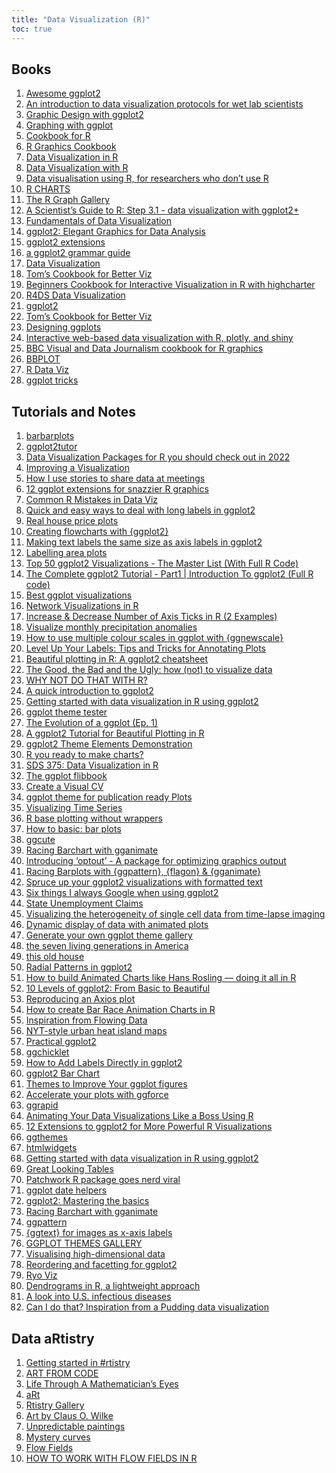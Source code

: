 ```yaml
---
title: "Data Visualization (R)"
toc: true
---
```


## Books

1)  [Awesome ggplot2](https://github.com/erikgahner/awesome-ggplot2)
2)  [An introduction to data visualization protocols for wet lab scientists](https://joachimgoedhart.github.io/DataViz-protocols/)
3)  [Graphic Design with ggplot2](https://rstudio-conf-2022.github.io/ggplot2-graphic-design/)
4)  [Graphing with ggplot](https://www.miriamheiss.com/posts/graphing-with-ggplot/)
5)  [Cookbook for R](http://www.cookbook-r.com/Graphs/)
6)  [R Graphics Cookbook](https://r-graphics.org/)
7)  [Data Visualization in R](https://www.datavis.ca/courses/RGraphics/)
8)  [Data Visualization with R](https://rkabacoff.github.io/datavis/)
9)  [Data visualisation using R, for researchers who don't use R](https://psyteachr.github.io/introdataviz/index.html)
10) [R CHARTS](https://r-charts.com/)
11) [The R Graph Gallery](https://r-graph-gallery.com/index.html)
12) [A Scientist's Guide to R: Step 3.1 - data visualization with ggplot2+](https://craig.rbind.io/post/2021-05-17-asgr-3-1-data-visualization/)
13) [Fundamentals of Data Visualization](https://clauswilke.com/dataviz/)
14) [ggplot2: Elegant Graphics for Data Analysis](https://ggplot2-book.org/index.html)
15) [ggplot2 extensions](https://exts.ggplot2.tidyverse.org/gallery/)
16) [a ggplot2 grammar guide](https://evamaerey.github.io/ggplot2_grammar_guide/about)
17) [Data Visualization](https://datavizm20.classes.andrewheiss.com/)
18) [Tom's Cookbook for Better Viz](https://jthomasmock.github.io/nfl_plotting_cookbook/#how_to_improve_your_nflscrapr_graphics)
19) [Beginners Cookbook for Interactive Visualization in R with highcharter](https://www.programmingwithr.com/how-to-create-animated-bar-race-charts-in-r/)
20) [R4DS Data Visualization](https://r4ds.had.co.nz/data-visualisation.html)
21) [ggplot2](https://thisisdaryn.github.io/gcubed/ggplot.html)
22) [Tom's Cookbook for Better Viz](https://jthomasmock.github.io/nfl_plotting_cookbook/)
23) [Designing ggplots](https://designing-ggplots.netlify.app/#1)
24) [Interactive web-based data visualization with R, plotly, and shiny](https://plotly-r.com/)
25) [BBC Visual and Data Journalism cookbook for R graphics](https://bbc.github.io/rcookbook/)
26) [BBPLOT](https://github.com/bbc/bbplot)
27) [R Data Viz](https://datacornering.com/)
28) [ggplot tricks](https://github.com/teunbrand/ggplot_tricks)

## Tutorials and Notes

1)  [barbarplots](https://barbarplots.github.io/)
2)  [ggplot2tutor](https://ggplot2tutor.com/)
3)  [Data Visualization Packages for R you should check out in 2022](https://citedrive.medium.com/data-visualization-packages-for-r-you-should-check-out-in-2022-35f3b56425ff)
4)  [Improving a Visualization](https://jcarroll.com.au/2021/07/02/improving-a-visualization/)
5)  [How I use stories to share data at meetings](https://posit.co/blog/how-i-use-stories-to-share-data-at-meetings/)
6)  [12 ggplot extensions for snazzier R graphics](https://www.infoworld.com/article/3667496/12-ggplot-extensions-for-snazzier-r-graphics.html)
7)  [Common R Mistakes in Data Viz](https://nickch-k.github.io/DataCommSlides/Lecture_04_Common_R_Problems.html)
8)  [Quick and easy ways to deal with long labels in ggplot2](https://www.andrewheiss.com/blog/2022/06/23/long-labels-ggplot/)
9)  [Real house price plots](http://lenkiefer.com/2022/05/30/2022-05-30-real-hpi-plots/)
10) [Creating flowcharts with {ggplot2}](https://nrennie.rbind.io/blog/2022-06-06-creating-flowcharts-with-ggplot2/)
11) [Making text labels the same size as axis labels in ggplot2](https://wjschne.github.io/posts/making-text-labels-the-same-size-as-axis-labels-in-ggplot2/)
12) [Labelling area plots](https://bjnnowak.netlify.app/2021/08/10/r-labelling-area-plots/)
13) [Top 50 ggplot2 Visualizations - The Master List (With Full R Code)](http://r-statistics.co/Top50-Ggplot2-Visualizations-MasterList-R-Code.html)
14) [The Complete ggplot2 Tutorial - Part1 \| Introduction To ggplot2 (Full R code)](http://r-statistics.co/Complete-Ggplot2-Tutorial-Part1-With-R-Code.html)
15) [Best ggplot visualizations](https://nextjournal.com/jk/best-ggplot)
16) [Network Visualizations in R](https://mr.schochastics.net/material/netVizR/)
17) [Increase & Decrease Number of Axis Ticks in R (2 Examples)](https://statisticsglobe.com/increase-decrease-number-axis-ticks-r)
18) [Visualize monthly precipitation anomalies](https://dominicroye.github.io/en/2019/visualize-monthly-precipitation-anomalies/)
19) [How to use multiple colour scales in ggplot with {ggnewscale}](https://gradientdescending.com/how-to-use-multiple-color-scales-in-ggplot-with-ggnewscale/)
20) [Level Up Your Labels: Tips and Tricks for Annotating Plots](https://www.cararthompson.com/talks/user2022/)
21) [Beautiful plotting in R: A ggplot2 cheatsheet](http://zevross.com/blog/2014/08/04/beautiful-plotting-in-r-a-ggplot2-cheatsheet-3/)
22) [The Good, the Bad and the Ugly: how (not) to visualize data](https://shirinsplayground.netlify.app/2020/10/goodbadugly/)
23) [WHY NOT DO THAT WITH R?](http://rich-iannone.github.io/DiagrammeR/)
24) [A quick introduction to ggplot2](https://towardsdatascience.com/a-quick-introduction-to-ggplot2-d406f83bb9c9)
25) [Getting started with data visualization in R using ggplot2](https://www.storybench.org/getting-started-data-visualization-r-using-ggplot2/)
26) [ggplot theme tester](https://github.com/martinctc/ggplot_theme_tester)
27) [The Evolution of a ggplot (Ep. 1)](https://cedricscherer.netlify.app/2019/05/17/the-evolution-of-a-ggplot-ep.-1/)
28) [A ggplot2 Tutorial for Beautiful Plotting in R](https://www.cedricscherer.com/2019/08/05/a-ggplot2-tutorial-for-beautiful-plotting-in-r/)
29) [ggplot2 Theme Elements Demonstration](https://henrywang.nl/ggplot2-theme-elements-demonstration/)
30) [R you ready to make charts?](https://www.williamrchase.com/slides/ggplot_intro.html#1)
31) [SDS 375: Data Visualization in R](https://wilkelab.org/SDS375/)
32) [The ggplot flibbook](https://evamaerey.github.io/ggplot_flipbook/ggplot_flipbook_xaringan.html#1)
33) [Create a Visual CV](http://adomingues.github.io/2020/11/25/visual-cv/)
34) [ggplot theme for publication ready Plots](https://github.com/koundy/ggplot_theme_Publication)
35) [Visualizing Time Series](https://tsggplot.netlify.app/#1)
36) [R base plotting without wrappers](http://karolis.koncevicius.lt/posts/r_base_plotting_without_wrappers/)
37) [How to basic: bar plots](https://www.brodrigues.co/blog/2020-04-12-basic_ggplot2/)
38) [ggcute](https://github.com/sharlagelfand/ggcute)
39) [Racing Barchart with gganimate](https://evamaerey.github.io/little_flipbooks_library/racing_bars/racing_barcharts.html#1)
40) [Introducing 'optout' - A package for optimizing graphics output](https://coolbutuseless.github.io/2020/04/03/introducing-optout-a-package-for-optimizing-graphics-output/)
41) [Racing Barplots with {ggpattern}, {flagon} & {gganimate}](https://coolbutuseless.github.io/2020/04/12/racing-barplots-with-ggpattern-flagon-gganimate/)
42) [Spruce up your ggplot2 visualizations with formatted text](https://www.slideshare.net/ClausWilke/spruce-up-your-ggplot2-visualizations-with-formatted-text)
43) [Six things I always Google when using ggplot2](https://ivelasq.rbind.io/blog/things-i-google/)
44) [State Unemployment Claims](https://rviews.rstudio.com/2020/04/16/state-unemployment-claims/)
45) [Visualizing the heterogeneity of single cell data from time-lapse imaging](https://thenode.biologists.com/visualizing-heterogeneity-of-imaging-data/research/)
46) [Dynamic display of data with animated plots](https://thenode.biologists.com/dynamic-display-of-data-with-animated-plots/research/)
47) [Generate your own ggplot theme gallery](https://martinctc.github.io/blog/vignette-generate-your-own-ggplot-theme-gallery/)
48) [the seven living generations in America](https://www.jtimm.net/posts/seven-generations/)
49) [this old house](https://www.jtimm.net/posts/this-old-house/)
50) [Radial Patterns in ggplot2](https://ijeamaka-anyene.netlify.app/posts/2021-01-04-radial-patterns-in-ggplot2/)
51) [How to build Animated Charts like Hans Rosling --- doing it all in R](https://towardsdatascience.com/how-to-build-animated-charts-like-hans-rosling-doing-it-all-in-r-570efc6ba382)
52) [10 Levels of ggplot2: From Basic to Beautiful](https://medium.com/compassred-data-blog/10-levels-of-ggplot2-from-basic-to-beautiful-5ce3c4e7624f)
53) [Reproducing an Axios plot](https://rud.is/b/2019/12/27/short-attention-span-theatre-reproducing-axios-1-big-thing-google-trends-2019-news-in-review-with-ggplot2/)
54) [How to create Bar Race Animation Charts in R](https://www.programmingwithr.com/how-to-create-animated-bar-race-charts-in-r/)
55) [Inspiration from Flowing Data](https://austinwehrwein.com/data-visualization/salaries/)
56) [NYT-style urban heat island maps](https://www.katiejolly.io/blog/2019-08-28/nyt-urban-heat)
57) [Practical ggplot2](https://wilkelab.org/practicalgg/)
58) [ggchicklet](https://rud.is/b/2019/09/14/september-2019-democratic-debates-added-to-ggchicklet/)
59) [How to Add Labels Directly in ggplot2](https://datavizpyr.com/direct-labeling-with-secondary-axis-trick-ggplot2-r/)
60) [ggplot2 Bar Chart](https://www.programmingwithr.com/ggplot2-bar-chart-simple-to-powerful-themes-with-kaggle-notebook/)
61) [Themes to Improve Your ggplot figures](https://rfortherestofus.com/2019/08/themes-to-improve-your-ggplot-figures/)
62) [Accelerate your plots with ggforce](https://rviews.rstudio.com/2019/09/19/intro-to-ggforce/)
63) [ggrapid](https://konradsemsch.netlify.app/2019/08/2019-08-29-ggrapid-create-neat-and-complete-ggplot-visualizations-with-as-little-code-as-possible/)
64) [Animating Your Data Visualizations Like a Boss Using R](https://towardsdatascience.com/animating-your-data-visualizations-like-a-boss-using-r-f94ae20843e3)
65) [12 Extensions to ggplot2 for More Powerful R Visualizations](https://mode.com/blog/r-ggplot-extension-packages/)
66) [ggthemes](https://github.com/jrnold/ggthemes)
67) [htmlwidgets](http://gallery.htmlwidgets.org/)
68) [Getting started with data visualization in R using ggplot2](https://www.storybench.org/getting-started-data-visualization-r-using-ggplot2/)
69) [Great Looking Tables](https://posit.co/blog/great-looking-tables-gt-0-2/)
70) [Patchwork R package goes nerd viral](https://www.littlemissdata.com/blog/patchwork)
71) [ggplot date helpers](https://scottishsnow.wordpress.com/2020/04/24/lubridate-ggplot-date-helpers/)
72) [ggplot2: Mastering the basics](https://www.rebeccabarter.com/blog/2017-11-17-ggplot2_tutorial/)
73) [Racing Barchart with gganimate](https://evamaerey.github.io/little_flipbooks_library/racing_bars/racing_barcharts.html#1)
74) [ggpattern](https://evamaerey.github.io/flipbooks/ggpattern/ggpattern#1)
75) [{ggtext} for images as x-axis labels](https://jcarroll.com.au/2019/08/13/ggtext-for-images-as-x-axis-labels/)
76) [GGPLOT THEMES GALLERY](https://www.datanovia.com/en/blog/ggplot-themes-gallery/)
77) [Visualising high-dimensional data](https://github.com/dicook/useR2019_highd_vis)
78) [Reordering and facetting for ggplot2](https://juliasilge.com/blog/reorder-within/)
79) [Ryo Viz](https://ryo-n7.github.io/visualizations/)
80) [Dendrograms in R, a lightweight approach](https://atrebas.github.io/post/2019-06-08-lightweight-dendrograms/)
81) [A look into U.S. infectious diseases](https://austinwehrwein.com/data-visualization/diseases/)
82) [Can I do that? Inspiration from a Pudding data visualization](https://austinwehrwein.com/data-visualization/winningest/)

## Data aRtistry

1)  [Getting started in #rtistry](https://ivelasq.rbind.io/blog/rtistry-intro/)
2)  [ART FROM CODE](https://art-from-code.netlify.app/)
3)  [Life Through A Mathematician's Eyes](https://lifethroughamathematicianseyes.wordpress.com/2014/11/13/parametric-equations/)
4)  [aRt](https://github.com/nrennie/aRt)
5)  [Rtistry Gallery](https://thetidytrekker.com/rtistry.html)
6)  [Art by Claus O. Wilke](https://clauswilke.com/art/post/)
7)  [Unpredictable paintings](https://blog.djnavarro.net/posts/2021-11-01_unpredictable-paintings/)
8)  [Mystery curves](https://georgemsavva.github.io/creativecoding/posts/mystery/)
9)  [Flow Fields](https://tylerxhobbs.com/essays/2020/flow-fields)
10) [HOW TO WORK WITH FLOW FIELDS IN R](https://jiwanheo.rbind.io/post/2021-09-17-how-to-work-with-flow-fields-in-r/)
